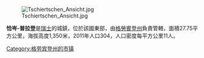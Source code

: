 [[Image:Tschiertschen_Ansicht.jpg|right]]

'''恰岑-普拉登'''是[[瑞士|瑞士]]的城鎮，位於該國東部，由[[格勞賓登州|格勞賓登州]]負責管轄，面積27.75平方公里，海拔高度1,350米，2011年人口304，人口密度每平方公里11人。

{{Switzerland-geo-stub}}
[[Category:格劳宾登州的市镇|Category:格劳宾登州的市镇]]